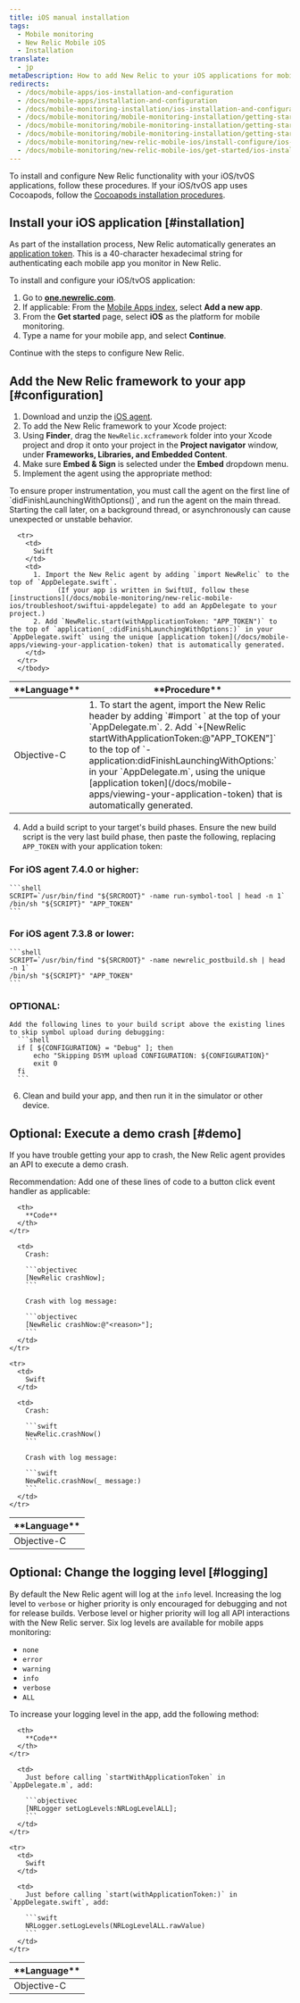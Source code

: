 ```yaml
---
title: iOS manual installation
tags:
  - Mobile monitoring
  - New Relic Mobile iOS
  - Installation
translate:
  - jp
metaDescription: How to add New Relic to your iOS applications for mobile monitoring.
redirects:
  - /docs/mobile-apps/ios-installation-and-configuration
  - /docs/mobile-apps/installation-and-configuration
  - /docs/mobile-monitoring-installation/ios-installation-and-configuration
  - /docs/mobile-monitoring/mobile-monitoring-installation/getting-started/ios-installation-and
  - /docs/mobile-monitoring/mobile-monitoring-installation/getting-started/ios-installation-and-configuration
  - /docs/mobile-monitoring/mobile-monitoring-installation/getting-started/ios-installation-configuration
  - /docs/mobile-monitoring/new-relic-mobile-ios/install-configure/ios-installation-configuration
  - /docs/mobile-monitoring/new-relic-mobile-ios/get-started/ios-installation-configuration 
---
```


To install and configure New Relic functionality with your iOS/tvOS applications, follow these procedures. If your iOS/tvOS app uses Cocoapods, follow the [Cocoapods installation procedures](/docs/mobile-monitoring-installation/cocoapods-installation-and-configuration).

## Install your iOS application [#installation]

As part of the installation process, New Relic automatically generates an [application token](/docs/mobile-apps/viewing-your-application-token). This is a 40-character hexadecimal string for authenticating each mobile app you monitor in New Relic.

To install and configure your iOS/tvOS application:

1. Go to **[one.newrelic.com](https://one.newrelic.com/all-capabilities)**.
2. If applicable: From the [Mobile Apps index](/docs/mobile-apps/mobile-apps-menu), select <Icon name="fe-plus-circle"/>
   **Add a new app**.
3. From the **Get started** page, select **iOS** as the platform for mobile monitoring.
4. Type a name for your mobile app, and select **Continue**.

Continue with the steps to configure New Relic.

## Add the New Relic framework to your app [#configuration]

1. Download and unzip the [iOS agent](/docs/release-notes/mobile-release-notes/ios-release-notes).
2. To add the New Relic framework to your Xcode project: 
  1. Using **Finder**, drag the `NewRelic.xcframework` folder into your Xcode project and drop it onto your project in the **Project navigator** window, under **Frameworks, Libraries, and Embedded Content**. 
  2. Make sure **Embed & Sign** is selected under the **Embed** dropdown menu.
3. Implement the agent using the appropriate method:

  <Callout variant="important">
    To ensure proper instrumentation, you must call the agent on the first line of `didFinishLaunchingWithOptions()`, and run the agent on the main thread. Starting the call later, on a background thread, or asynchronously can cause unexpected or unstable behavior.
  </Callout>

  <table>
    <thead>
      <tr>
        <th style={{ width: "150px" }}>
          **Language**
        </th>
        <th>
          **Procedure**
        </th>
      </tr>
    </thead>
      <tbody>
      <tr>
        <td>
          Objective-C
        </td>
        <td>
          1. To start the agent, import the New Relic header by adding `#import <NewRelic/NewRelic.h>` at the top of your `AppDelegate.m`.
          2. Add `+[NewRelic startWithApplicationToken:@"APP_TOKEN"]` to the top of `-application:didFinishLaunchingWithOptions:` in your `AppDelegate.m`, using the unique [application token](/docs/mobile-apps/viewing-your-application-token) that is automatically generated. 
        </td>
      </tr>

      <tr>
        <td>
          Swift
        </td>
        <td>
          1. Import the New Relic agent by adding `import NewRelic` to the top of `AppDelegate.swift`.
                (If your app is written in SwiftUI, follow these [instructions](/docs/mobile-monitoring/new-relic-mobile-ios/troubleshoot/swiftui-appdelegate) to add an AppDelegate to your project.)
          2. Add `NewRelic.start(withApplicationToken: "APP_TOKEN")` to the top of `application(_:didFinishLaunchingWithOptions:)` in your `AppDelegate.swift` using the unique [application token](/docs/mobile-apps/viewing-your-application-token) that is automatically generated.
        </td>
      </tr>
      </tbody>
  </table>

4. Add a build script to your target's build phases. Ensure the new build script is the very last build phase, then paste the following, replacing `APP_TOKEN` with your application token:

  ### **For iOS agent 7.4.0 or higher**:
    ```shell
    SCRIPT=`/usr/bin/find "${SRCROOT}" -name run-symbol-tool | head -n 1`
    /bin/sh "${SCRIPT}" "APP_TOKEN"
    ```
    
  ### **For iOS agent 7.3.8 or lower**:
    ```shell
    SCRIPT=`/usr/bin/find "${SRCROOT}" -name newrelic_postbuild.sh | head -n 1`
    /bin/sh "${SCRIPT}" "APP_TOKEN"
    ```

  ### **OPTIONAL**:
    Add the following lines to your build script above the existing lines to skip symbol upload during debugging:
      ```shell
      if [ ${CONFIGURATION} = "Debug" ]; then
          echo "Skipping DSYM upload CONFIGURATION: ${CONFIGURATION}"
          exit 0
      fi
      ```
6. Clean and build your app, and then run it in the simulator or other device.

<InstallFeedback />

## Optional: Execute a demo crash [#demo]

If you have trouble getting your app to crash, the New Relic agent provides an API to execute a demo crash.

Recommendation: Add one of these lines of code to a button click event handler as applicable:

<table>
  <thead>
    <tr>
      <th style={{ width: "150px" }}>
        **Language**
      </th>

      <th>
        **Code**
      </th>
    </tr>
  </thead>

  <tbody>
    <tr>
      <td>
        Objective-C
      </td>

      <td>
        Crash:

        ```objectivec
        [NewRelic crashNow];
        ```

        Crash with log message:

        ```objectivec
        [NewRelic crashNow:@"<reason>"];
        ```
      </td>
    </tr>

    <tr>
      <td>
        Swift
      </td>

      <td>
        Crash:

        ```swift
        NewRelic.crashNow()
        ```

        Crash with log message:

        ```swift
        NewRelic.crashNow(_ message:)
        ```
      </td>
    </tr>
  </tbody>
</table>

## Optional: Change the logging level [#logging]

By default the New Relic agent will log at the `info` level. Increasing the log level to `verbose` or higher priority is only encouraged for debugging and not for release builds. Verbose level or higher priority will log all API interactions with the New Relic server. 
Six log levels are available for mobile apps monitoring:

* `none`
* `error`
* `warning`
* `info`
* `verbose`
* `ALL`

To increase your logging level in the app, add the following method:

<table>
  <thead>
    <tr>
      <th style={{ width: "150px" }}>
        **Language**
      </th>

      <th>
        **Code**
      </th>
    </tr>
  </thead>

  <tbody>
    <tr>
      <td>
        Objective-C
      </td>

      <td>
        Just before calling `startWithApplicationToken` in `AppDelegate.m`, add:

        ```objectivec
        [NRLogger setLogLevels:NRLogLevelALL];
        ```
      </td>
    </tr>

    <tr>
      <td>
        Swift
      </td>

      <td>
        Just before calling `start(withApplicationToken:)` in `AppDelegate.swift`, add:

        ```swift
        NRLogger.setLogLevels(NRLogLevelALL.rawValue)
        ```
      </td>
    </tr>
  </tbody>
</table>
